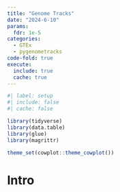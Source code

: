 ```yaml
---
title: "Genome Tracks"
date: "2024-6-10"
params: 
  fdr: 1e-5
categories:
  - GTEx
  - pygenometracks
code-fold: true
execute:
  include: true
  cache: true
---
```


```r
#| label: setup
#| include: false
#| cache: false

library(tidyverse)
library(data.table)
library(glue)
library(magrittr)

theme_set(cowplot::theme_cowplot())


```



# Intro

